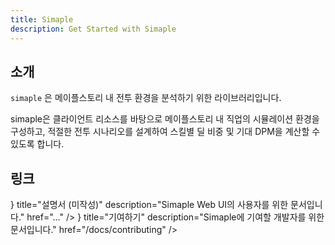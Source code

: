 ```yaml
---
title: Simaple
description: Get Started with Simaple
---
```



## 소개

`simaple` 은 메이플스토리 내 전투 환경을 분석하기 위한 라이브러리입니다.

simaple은 클라이언트 리소스를 바탕으로 메이플스토리 내 직업의 시뮬레이션 환경을 구성하고, 적절한 전투 시나리오를 설계하여 스킬별 딜 비중 및 기대 DPM을 계산할 수 있도록 합니다.

## 링크

<Cards>
  <Card icon={<BookOpen />} title="설명서 (미작성)" description="Simaple Web UI의 사용자를 위한 문서입니다." href="..." />
  <Card icon={<Code />} title="기여하기" description="Simaple에 기여할 개발자를 위한 문서입니다." href="/docs/contributing" />
</Cards>
